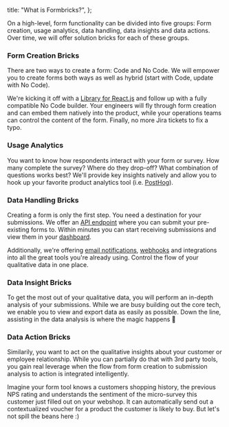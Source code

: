 
  title: "What is Formbricks?",
};

On a high-level, form functionality can be divided into five groups: Form creation, usage analytics, data handling, data insights and data actions. Over time, we will offer solution bricks for each of these groups.

### Form Creation Bricks

There are two ways to create a form: Code and No Code. We will empower you to create forms both ways as well as hybrid (start with Code, update with No Code).

We're kicking it off with a [Library for React.js](/react-form-library) and follow up with a fully compatible No Code builder. Your engineers will fly through form creation and can embed them natively into the product, while your operations teams can control the content of the form. Finally, no more Jira tickets to fix a typo.

### Usage Analytics

You want to know how respondents interact with your form or survey. How many complete the survey? Where do they drop-off? What combination of questions works best? We'll provide key insights natively and allow you to hook up your favorite product analytics tool (i.e. [PostHog](https://posthog.com)).

### Data Handling Bricks

Creating a form is only the first step. You need a destination for your submissions. We offer an [API endpoint](/core-api) where you can submit your pre-existing forms to. Within minutes you can start receiving submissions and view them in your [dashboard](/formbricks-hq).

Additionally, we're offering [email notifications](/email), [webhooks](/webhooks) and integrations into all the great tools you're already using. Control the flow of your qualitative data in one place.

### Data Insight Bricks

To get the most out of your qualitative data, you will perform an in-depth analysis of your submissions. While we are busy building out the core tech, we enable you to view and export data as easily as possible. Down the line, assisting in the data analysis is where the magic happens 🧚

### Data Action Bricks

Similarily, you want to act on the qualitative insights about your customer or employee relationship. While you can partially do that with 3rd party tools, you gain real leverage when the flow from form creation to submission analysis to action is integrated intelligently.

Imagine your form tool knows a customers shopping history, the previous NPS rating and understands the sentiment of the micro-survey this customer just filled out on your webshop. It can automatically send out a contextualized voucher for a product the customer is likely to buy. But let's not spill the beans here :)

